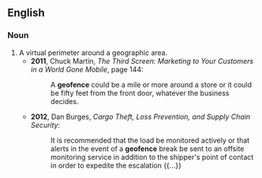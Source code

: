 ==English==
{{rfv|To judge by Google, doesn't seem to have a single specific sense.}}

===Noun===
{{en-noun}}

# A virtual perimeter around a geographic area. {{n-g|Geofences are typically enforced by monitoring the positions of trackable (e.g. GPS-equipped) devices inside or outside the fenced-in area, and determining if they cross the fence.}}
#* '''2011''', Chuck Martin, ''The Third Screen: Marketing to Your Customers in a World Gone Mobile'', page 144:
#*: A '''geofence''' could be a mile or more around a store or it could be fifty feet from the front door, whatever the business decides.
#* '''2012''', Dan Burges, ''Cargo Theft, Loss Prevention, and Supply Chain Security'':
#*: It is recommended that the load be monitored actively or that alerts in the event of a '''geofence''' break be sent to an offsite monitoring service in addition to the shipper's point of contact in order to expedite the escalation {{...}}